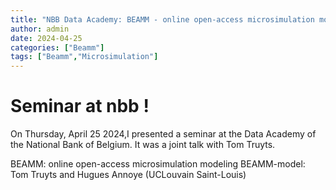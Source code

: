 ```yaml
---
title: "NBB Data Academy: BEAMM - online open-access microsimulation modeling"
author: admin
date: 2024-04-25
categories: ["Beamm"]
tags: ["Beamm","Microsimulation"]
---
```


# Seminar at nbb ! 

On Thursday, April 25 2024,I presented a seminar at the Data Academy of the National Bank of Belgium. It was a joint talk with Tom Truyts.

BEAMM: online open-access microsimulation modeling
BEAMM-model: Tom Truyts and Hugues Annoye (UCLouvain Saint-Louis)